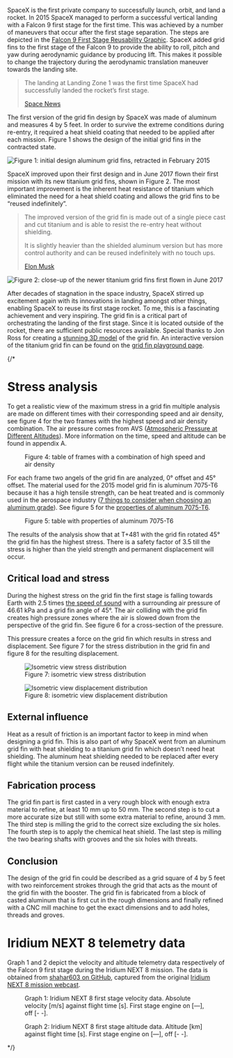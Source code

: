 
SpaceX is the first private company to successfully launch, orbit, and land a rocket. In 2015 SpaceX managed to perform a successful vertical landing with a Falcon 9 first stage for the first time. This was achieved by a number of maneuvers that occur after the first stage separation. The steps are depicted in the [Falcon 9 First Stage Reusability Graphic](https://en.wikipedia.org/wiki/File:Falcon_9_First_Stage_Reusability_Graphic.jpg). SpaceX added grid fins to the first stage of the Falcon 9 to provide the ability to roll, pitch and yaw during aerodynamic guidance by producing lift. This makes it possible to change the trajectory during the aerodynamic translation maneuver towards the landing site.

> The landing at Landing Zone 1 was the first time SpaceX had successfully landed the rocket’s first stage.
>
> [Space News](https://spacenews.com/falcon-9-launches-orbcomm-satellites-first-stage-lands/)

The first version of the grid fin design by SpaceX was made of aluminum and measures 4 by 5 feet. In order to survive the extreme conditions during re-entry, it required a heat shield coating that needed to be applied after each mission. Figure 1 shows the design of the initial grid fins in the contracted state.

![Figure 1: initial design aluminum grid fins, retracted in February 2015](/images/grid-fin-2015.jpg)

SpaceX improved upon their first design and in June 2017 flown their first mission with its new titanium grid fins, shown in Figure 2. The most important improvement is the inherent heat resistance of titanium which eliminated the need for a heat shield coating and allows the grid fins to be “reused indefinitely”.

> The improved version of the grid fin is made out of a single piece cast and cut titanium and is able to resist the re-entry heat without shielding.
>
> It is slightly heavier than the shielded aluminum version but has more control authority and can be reused indefinitely with no touch ups.
>
> [Elon Musk](https://twitter.com/elonmusk/status/878821062326198272)

![Figure 2: close-up of the newer titanium grid fins first flown in June 2017](/images/grid-fin-2017.jpg)

After decades of stagnation in the space industry, SpaceX stirred up excitement again with its innovations in landing amongst other things, enabling SpaceX to reuse its first stage rocket. To me, this is a fascinating achievement and very inspiring. The grid fin is a critical part of orchestrating the landing of the first stage. Since it is located outside of the rocket, there are sufficient public resources available. Special thanks to Jon Ross for creating a [stunning 3D model](https://sketchfab.com/3d-models/spacex-falcon-9-block-5-grid-fin-a800195f7a654c33b52a3f59773d2632) of the grid fin. An interactive version of the titanium grid fin can be found on the [grid fin playground page](/playground/grid-fin).

{/*
# Stress analysis
To get a realistic view of the maximum stress in a grid fin multiple analysis are made on different times with their corresponding speed and air density, see figure 4 for the two frames with the highest speed and air density combination. The air pressure comes from AVS ([Atmospheric Pressure at Different Altitudes](https://www.avs.org/AVS/files/c7/c7edaedb-95b2-438f-adfb-36de54f87b9e.pdf)). More information on the time, speed and altitude can be found in appendix A.

<figure>
  <MaxStressTable />
  <figcaption>Figure 4: table of frames with a combination of high speed and air density</figcaption>
</figure>

For each frame two angels of the grid fin are analyzed, 0° offset and 45° offset. The material used for the 2015 model grid fin is aluminum 7075-T6 because it has a high tensile strength, can be heat treated and is commonly used in the aerospace industry ([7 things to consider when choosing an aluminum grade](https://www.metalsupermarkets.com/7-things-consider-choosing-aluminum-grade/)). See figure 5 for the [properties of aluminum 7075-T6](http://asm.matweb.com/search/SpecificMaterial.asp?bassnum=MA7075T6).


<figure>
  <AluminumPropertiesTable />
  <figcaption>Figure 5: table with properties of aluminum 7075-T6</figcaption>
</figure>


The results of the analysis show that at T+481 with the grid fin rotated 45° the grid fin has the highest stress. There is a safety factor of 3.5 till the stress is higher than the yield strength and permanent displacement will occur.

## Critical load and stress
During the highest stress on the grid fin the first stage is falling towards Earth with 2.5 times [the speed of sound](https://en.wikipedia.org/wiki/Speed_of_sound) with a surrounding air pressure of 46.61 kPa and a grid fin angle of 45°. The air colliding with the grid fin creates high pressure zones where the air is slowed down from the perspective of the grid fin. See figure 6 for a cross-section of the pressure.

This pressure creates a force on the grid fin which results in stress and displacement. See figure 7 for the stress distribution in the grid fin and figure 8 for the resulting displacement.

<figure>
  <img src="/images/grid-fin-2015-stress.png" alt="Isometric view stress distribution" />
  <figcaption>Figure 7: isometric view stress distribution</figcaption>
</figure>

<figure>
  <img src="/images/grid-fin-2015-displacement.png" alt="Isometric view displacement distribution" />
  <figcaption>Figure 8: isometric view displacement distribution</figcaption>
</figure>


## External influence
Heat as a result of friction is an important factor to keep in mind when designing a grid fin. This is also part of why SpaceX went from an aluminum grid fin with heat shielding to a titanium grid fin which doesn’t need heat shielding. The aluminum heat shielding needed to be replaced after every flight while the titanium version can be reused indefinitely.
 
## Fabrication process
The grid fin part is first casted in a very rough block with enough extra material to refine, at least 10 mm up to 50 mm. The second step is to cut a more accurate size but still with some extra material to refine, around 3 mm. The third step is milling the grid to the correct size excluding the six holes. The fourth step is to apply the chemical heat shield. The last step is milling the two bearing shafts with grooves and the six holes with threats.
 
## Conclusion
The design of the grid fin could be described as a grid square of 4 by 5 feet with two reinforcement strokes through the grid that acts as the mount of the grid fin with the booster. The grid fin is fabricated from a block of casted aluminum that is first cut in the rough dimensions and finally refined with a CNC mill machine to get the exact dimensions and to add holes, threads and groves.


# Iridium NEXT 8 telemetry data

Graph 1 and 2 depict the velocity and altitude telemetry data respectively of the Falcon 9 first stage during the Iridium NEXT 8 mission. The data is obtained from [shahar603 on GitHub](https://github.com/shahar603/Telemetry-Data/tree/master/Iridium%20NEXT%208), captured from the original [Iridium NEXT 8 mission webcast](https://youtu.be/VshdafZvwrg).

<figure>
  <figcaption>
    Graph 1: Iridium NEXT 8 first stage velocity data. Absolute velocity [m/s] against flight time [s]. First stage engine on [—], off [- -].
  </figcaption>
  <Velocity />
</figure>

<figure>
  <figcaption>
    Graph 2: Iridium NEXT 8 first stage altitude data. Altitude [km] against flight time [s]. First stage engine on [—], off [- -].
  </figcaption>
  <Altitude />
</figure>

*/}
